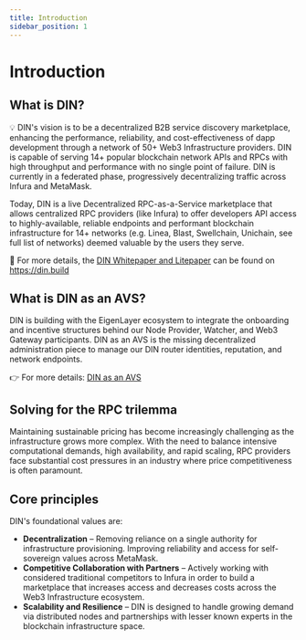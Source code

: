 ```yaml
---
title: Introduction
sidebar_position: 1
---
```


# Introduction

## What is DIN?

💡 DIN's vision is to be a decentralized B2B service discovery marketplace, enhancing the performance, reliability, and cost-effectiveness of dapp development through a network of 50+ Web3 Infrastructure providers. DIN is capable of serving 14+ popular blockchain network APIs and RPCs with high throughput and performance with no single point of failure. DIN is currently in a federated phase, progressively decentralizing traffic across Infura and MetaMask.

Today, DIN is a live Decentralized RPC-as-a-Service marketplace that allows centralized RPC providers (like Infura) to offer developers API access to highly-available, reliable endpoints and performant blockchain infrastructure for 14+ networks (e.g. Linea, Blast, Swellchain, Unichain, see full list of networks) deemed valuable by the users they serve.

📎 For more details, the [DIN Whitepaper and Litepaper](https://din.build) can be found on https://din.build

## What is DIN as an AVS?

DIN is building with the EigenLayer ecosystem to integrate the onboarding and incentive structures behind our Node Provider, Watcher, and Web3 Gateway participants. DIN as an AVS is the missing decentralized administration piece to manage our DIN router identities, reputation, and network endpoints.

👉 For more details: [DIN as an AVS](/din/avs/concepts)

## Solving for the RPC trilemma

Maintaining sustainable pricing has become increasingly challenging as the infrastructure grows more complex. With the need to balance intensive computational demands, high availability, and rapid scaling, RPC providers face substantial cost pressures in an industry where price competitiveness is often paramount.

## Core principles

DIN's foundational values are:

- **Decentralization** – Removing reliance on a single authority for infrastructure provisioning. Improving reliability and access for self-sovereign values across MetaMask.
- **Competitive Collaboration with Partners** – Actively working with considered traditional competitors to Infura in order to build a marketplace that increases access and decreases costs across the Web3 Infrastructure ecosystem.
- **Scalability and Resilience** – DIN is designed to handle growing demand via distributed nodes and partnerships with lesser known experts in the blockchain infrastructure space.


